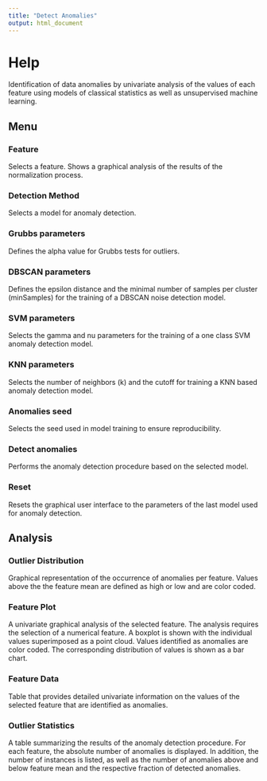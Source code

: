 ```yaml
---
title: "Detect Anomalies"
output: html_document
---
```


# Help
Identification of data anomalies by univariate analysis of the values of each feature using models of classical statistics as well as unsupervised machine learning.

## Menu

### Feature
Selects a feature. Shows a graphical analysis of the results of the normalization process.

### Detection Method
Selects a model for anomaly detection.

### Grubbs parameters
Defines the alpha value for Grubbs tests for outliers.

### DBSCAN parameters
Defines the epsilon distance and the minimal number of samples per cluster (minSamples) for the training of a DBSCAN noise detection model.

### SVM parameters
Selects the gamma and nu parameters for the training of a one class SVM anomaly detection model.

### KNN parameters
Selects the number of neighbors (k) and the cutoff for training a KNN based anomaly detection model.

### Anomalies seed
Selects the seed used in model training to ensure reproducibility.

### Detect anomalies
Performs the anomaly detection procedure based on the selected model.

### Reset
Resets the graphical user interface to the parameters of the last model used for anomaly detection.

## Analysis

### Outlier Distribution
Graphical representation of the occurrence of anomalies per feature. Values above the the feature mean are defined as high or low and are color coded.

### Feature Plot
A univariate graphical analysis of the selected feature. The analysis requires the selection of a numerical feature. A boxplot is shown with the individual values superimposed as a point cloud. Values identified as anomalies are color coded. The corresponding distribution of values is shown as a bar chart.

### Feature Data
Table that provides detailed univariate information on the values of the selected feature that are identified as anomalies.

### Outlier Statistics
A table summarizing the results of the anomaly detection procedure. For each feature, the absolute number of anomalies is displayed. In addition, the number of instances is listed, as well as the number of anomalies above and below feature mean and the respective fraction of detected anomalies. 
